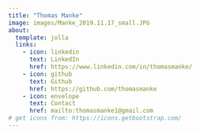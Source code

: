 ```yaml
---
title: "Thomas Manke"
image: images/Manke_2019.11.17_small.JPG
about:
  template: jolla
  links:
    - icon: linkedin
      text: LinkedIn
      href: https://www.linkedin.com/in/thomasmanke/
    - icon: github
      text: Github
      href: https://github.com/thomasmanke
    - icon: envelope
      text: Contact
      href: mailto:thomasmanke1@gmail.com
# get icons from: https://icons.getbootstrap.com/
---
```

